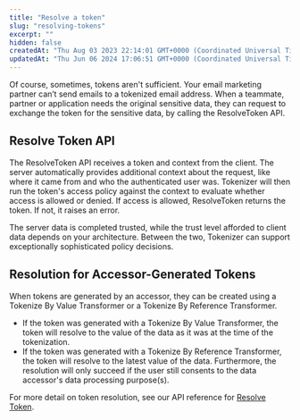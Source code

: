 ```yaml
---
title: "Resolve a token"
slug: "resolving-tokens"
excerpt: ""
hidden: false
createdAt: "Thu Aug 03 2023 22:14:01 GMT+0000 (Coordinated Universal Time)"
updatedAt: "Thu Jun 06 2024 17:06:51 GMT+0000 (Coordinated Universal Time)"
---
```


Of course, sometimes, tokens aren't sufficient. Your email marketing partner can’t send emails to a tokenized email address. When a teammate, partner or application needs the original sensitive data, they can request to exchange the token for the sensitive data, by calling the ResolveToken API.

## Resolve Token API

The ResolveToken API receives a <Glossary>token</Glossary> and <Glossary>context</Glossary> from the client. The server automatically provides additional context about the request, like where it came from and who the authenticated user was. Tokenizer will then run the token's <Glossary>access policy</Glossary> against the context to evaluate whether access is allowed or denied. If access is allowed, ResolveToken returns the token. If not, it raises an error.

The server data is completed trusted, while the trust level afforded to client data depends on your architecture. Between the two, Tokenizer can support exceptionally sophisticated policy decisions.

## Resolution for Accessor-Generated Tokens

When tokens are generated by an accessor, they can be created using a Tokenize By Value Transformer or a Tokenize By Reference Transformer.

- If the token was generated with a Tokenize By Value Transformer, the token will resolve to the value of the data as it was at the time of the tokenization.
- If the token was generated with a Tokenize By Reference Transformer, the token will resolve to the latest value of the data. Furthermore, the resolution will only succeed if the user still consents to the data accessor's data processing purpose(s).

For more detail on token resolution, see our API reference for [Resolve Token](/docs/reference/tokenizer/tokens/actions/resolve).
